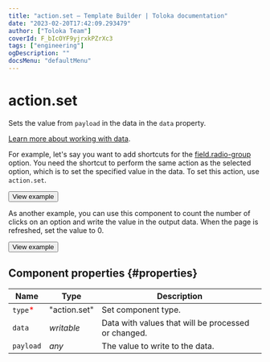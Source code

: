 ```yaml
---
title: "action.set — Template Builder | Toloka documentation"
date: "2023-02-20T17:42:09.293479"
author: ["Toloka Team"]
coverId: F_bIcOYF9yjrxkPZrXc3
tags: ["engineering"]
ogDescription: ""
docsMenu: "defaultMenu"
---
```



# action.set

Sets the value from `payload` in the data in the `data` property.

[Learn more about working with data](/docs-new/template-builder/operations/work-with-data).

For example, let's say you want to add shortcuts for the [field.radio-group](/docs-new/template-builder/reference/field.radio-group) option. You need the shortcut to perform the same action as the selected option, which is to set the specified value in the data. To set this action, use `action.set`.

<Button themeColor="light" view="default" size="l" type="link" url="https://ya.cc/t/4YfJWA7y3tz3LC">View example</Button>

As another example, you can use this component to count the number of clicks on an option and write the value in the output data. When the page is refreshed, set the value to 0.

<Button themeColor="light" view="default" size="l" type="link" url="https://ya.cc/t/IN4-Mm2I3tz3Rt">View example</Button>

## Component properties {#properties}

**Name** | **Type** | **Description**
----- | ----- | -----
`type`<span style="color: red">\*</span> | "action.set" | Set component type.
`data` | _writable_ | Data with values that will be processed or changed.
`payload` | _any_ | The value to write to the data.

<ContactSupport/>